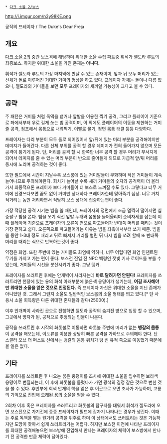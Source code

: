  * [[다크 소울 2/보스]]
http://i.imgur.com/n3y98KE.png

공작의 프레이자 / The Duke's Dear Freja

== 개요 ==
[[다크 소울 2]]의 중간 보스격에 해당하며 위대한 소울 수집 파트중 휘석가 젤도라 루트의 최종보스. 하지만 위대한 소울을 가진 존재는 '''아니다.'''

휘석가 젤도라 루트의 가장 마지막에 만날 수 있는 존재이며, 앞과 뒤 모두 머리가 있는 신체가 돌로 이루어진 거대한 거미의 형상을 하고 있다. 프레이자 자체는 돌이나 다름 없으나, 젤도라의 거미들을 보면 모두 프레이자의 새끼일 가능성이 크다고 볼 수 있다.

== 공략 ==
주 패턴은 거미들 처럼 독액을 뱉거나 앞발을 이용한 찍기 공격, 그리고 플레이어 기준으로 좌에서부터 우로 길게 쏘는 빔 공격이며, 이 외에도 플레이어의 이동을 제한하는 거미줄 공격, 점프해서 몸통으로 내려찍기, 이빨로 물기, 정면 몸통 태클 등등 다양하다. 

프레이자는 다리 부분이 모두 돌로 되어있어서 앞/뒤에 있는 머리 부분을 공격해야지만 데미지가 들어간다. 다른 신체 부위를 공격 할 경우 데미지가 전혀 들어가지 않으며 모든 공격이 튕기게 된다. 단, 머리를 공격 할 시 한쪽만 너무 공격 할 경우 머리가 부서지게 되어서 데미지를 줄 수 있는 머리 부분이 반으로 줄어들게 되므로 가급적 앞/뒤 머리를 동시에 노리며 공격하는 것이 좋다. 

또한 필드에서 시간이 지날수록 보스룸에 있는 거미알들이 부화하며 작은 거미들이 계속 늘어나므로 주의해야한다. 회차가 늘어날 수록 새끼 거미들의 숫자와 공격력이 더 올라가서 최종적으론 프레이자 보다 거미들이 더 보스로 느껴질 수도 있다. 그렇다고 너무 거미에 신경쓰다보면 끝도 없이 거미만 상대하다 프레이자한테 맞아죽기 십상. 너무 거치적거리는 놈만 처리하면서 적당히 보스 상대에 집중하는편이 좋다. 

가장 적당한 공격 시기는 빔을 쏠 때인데, 프레이자의 정면에서 조금 멀찍히 떨어지면 십중팔구 빔을 쏜다. 빔을 쏘기 직전 앞발 두개와 몸통을 들어올리며 준비자세를 잡는데 이때 플레이어 기준으로 프레이자의 오른쪽 면으로 파고들어가 반대쪽 머리를 때리는 것이 가장 편하고 쉽다. 오른쪽으로 파고들어가는 이유는 빔을 좌측에서부터 쏘기 때문. 빔을 쏠 동안 1-3대 정도 때리고 뒤로 빠져서 거리를 벌린 뒤 다시 빔을 쏘려 할때 또 반대쪽 머리를 때리는 식으로 반복하는것이 좋다.

약점은 화염. 또한 주변에 있는 거미들도 화염에 약하니, 너무 어렵다면 화염 인챈트된 무기를 가지고 가는 편이 좋다. 보스전 진입 전 NPC 백령인 잿빛 기사 로이드를 부를 수 있는데, 거미들의 시선을 분산시키기 좋다. 그냥 탱커.

프레이자를 쓰러트린 후에는 안개벽이 사라지는데 '''바로 달려가면 안된다!''' 프레이자를 쓰러트리면 천장에 있는 용의 화석 아래부분에 붉은색 웅덩이가 생기는데, '''여길 조사해야만 위대한 소울을 얻은 것으로 인정된다.''' 즉 프레이자 자신은 위대한 소울을 지닌 존재가 아니었던 것. 그래서 그런지 소울도 일반적인 보스몹의 소울 형태를 띄고 있다.[* 단 사용시 소울 회득량은 다른 위대한 존재들과 같다(25000).]

이후 안개벽이 사라진 곳으로 진행하면 젤도라 공작의 숨겨진 방으로 입장 할 수 있으며, 그곳에서 망자가 된, 공작으로 추정되는 인물이 나온다.

공작을 쓰러트린 후 시작의 화톳불로 이동하면 화톳불 주변에 머리가 없는 '''뱅갈의 몸통'''이 공격을 해오는데, 이도류를 이용한 상당히 빠른 공격을 가하므로 주의해야 한다. 단 스콜라 오브 더 퍼스트 신에서는 뱅갈의 몸통 위치가 텅 빈 유적 쪽으로 이동했기 때문에 볼 일은 없다.

== 기타 ==
프레이자를 쓰러트린 후 나오는 붉은 웅덩이를 조사해 위대한 소울을 입수하면 보라색 웅덩이로 변질되는데, 이 후에 화톳불을 들렀다가 가면 광석의 결정 같은 것으로 변한 것을 볼 수 있다. 후반부에 회색 안개의 핵을 얻은 후 이곳으로 오면 조사가 가능하며, 고룡의 기억으로 진입해 [[오래된 용]]의 소울을 얻을 수 있다.

2회차 이후 혹은 프레이자를 쓰러트리고 화톳불의 탐구자를 태워서 휘석가 젤도라에 오면 보스전으로 가기전에 종종 프레이자가 필드에 갑자기 나타나는 경우가 생긴다. 이때는 주로 독액을 뱉는 원거리 공격을 위주로 하며 이 상태에서도 쓰러트리는 것은 가능하지만 도망이 잦아서 쉽게 쓰러트리기는 어렵다. 하지만 보스전 이전에 나타난 프레이자를 최대한 공격해놓으면 보스방에 진입해서 만나는 프레이자의 체력이 보스방에서 만나기 전 공격한 만큼 체력이 닳아있다.


